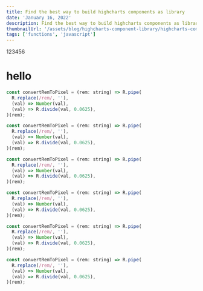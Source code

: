 ```yaml
---
title: Find the best way to build highcharts components as library
date: 'January 16, 2022'
description: Find the best way to build highcharts components as library
thumbnailUrl: '/assets/blog/highcharts-component-library/highcharts-component-library.jpeg'
tags: ['functions', 'javascript']
---
```



123456

# hello

```js
const convertRemToPixel = (rem: string) => R.pipe(
  R.replace(/rem/, ''),
  (val) => Number(val),
  (val) => R.divide(val, 0.0625),
)(rem);
```

```js
const convertRemToPixel = (rem: string) => R.pipe(
  R.replace(/rem/, ''),
  (val) => Number(val),
  (val) => R.divide(val, 0.0625),
)(rem);
```

```js
const convertRemToPixel = (rem: string) => R.pipe(
  R.replace(/rem/, ''),
  (val) => Number(val),
  (val) => R.divide(val, 0.0625),
)(rem);
```

```js
const convertRemToPixel = (rem: string) => R.pipe(
  R.replace(/rem/, ''),
  (val) => Number(val),
  (val) => R.divide(val, 0.0625),
)(rem);
```

```js
const convertRemToPixel = (rem: string) => R.pipe(
  R.replace(/rem/, ''),
  (val) => Number(val),
  (val) => R.divide(val, 0.0625),
)(rem);
```

```js
const convertRemToPixel = (rem: string) => R.pipe(
  R.replace(/rem/, ''),
  (val) => Number(val),
  (val) => R.divide(val, 0.0625),
)(rem);
```